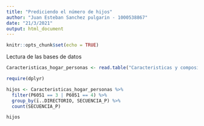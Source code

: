 ```yaml
---
title: "Prediciendo el número de hijos"
author: "Juan Esteban Sanchez pulgarin - 1000538867"
date: "21/3/2021"
output: html_document
---
```


```r
knitr::opts_chunk$set(echo = TRUE)
```

Lectura de las bases de datos
```r


Caracteristicas_hogar_personas <- read.table("Caracteristicas y composicion del hogar.csv", sep = ";", header = T)
```


```r
require(dplyr)

hijos <- Caracteristicas_hogar_personas %>%
  filter(P6051 == 3 | P6051 == 4) %>%
  group_by(ï..DIRECTORIO, SECUENCIA_P) %>%
  count(SECUENCIA_P)
```

```r
hijos
```

